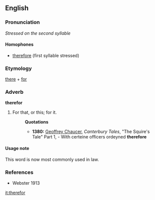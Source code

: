 ==English==
===Pronunciation===
''Stressed on the second syllable''

====Homophones====
*[[therefore]] (first syllable stressed)

===Etymology===
[[there]] + [[for]]

===Adverb===
'''therefor'''
# For that, or this; for it.
#:'''Quotations'''
#:*'''1380:'''  [[w:Geoffrey Chaucer|Geoffrey Chaucer]], ''Canterbury Tales'', "The Squire's Tale" Part 1, - With certeine officers ordeyned '''therefore''' 
{{rft|Quotation has a typo not labelled "[sic]."}}

====Usage note====
This word is now most commonly used in law.

===References===
*Webster 1913

[[it:therefor]]